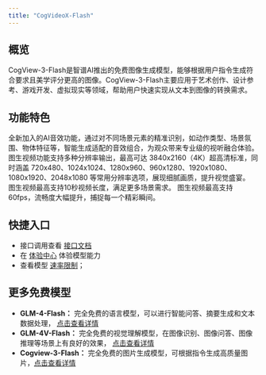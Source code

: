 ```yaml
---
title: "CogVideoX-Flash"
---
```


## <Icon icon="rectangle-list" iconType="solid" color="#134CFF" size={28} />   概览

CogView-3-Flash是智谱AI推出的免费图像生成模型，能够根据用户指令生成符合要求且美学评分更高的图像。CogView-3-Flash主要应用于艺术创作、设计参考、游戏开发、虚拟现实等领域，帮助用户快速实现从文本到图像的转换需求。

## <Icon icon="stars" iconType="solid" color="#134CFF" size={28} />   功能特色

<AccordionGroup>
  <Accordion title="沉浸式AI音效" defaultOpen icon="volume">
    全新加入的AI音效功能，通过对不同场景元素的精准识别，如动作类型、场景氛围、物体特征等，智能生成适配的音效组合，为观众带来专业级的视听融合体验。
  </Accordion>
  <Accordion title="4K高清画质呈现" defaultOpen icon="tv">
    图生视频功能支持多种分辨率输出，最高可达 3840x2160（4K）超高清标准，同时涵盖 720x480、1024x1024、1280x960、960x1280、1920x1080、1080x1920、2048x1080 等常用分辨率选项，展现细腻画质，提升视觉盛宴。
  </Accordion>
  <Accordion title="10 秒视频时长拓展" defaultOpen icon="forward-fast">
    图生视频最高支持10秒视频长度，满足更多场景需求。
  </Accordion>
  <Accordion title="60fps 高帧率输出" defaultOpen icon="inbox-out">
    图生视频最高支持60fps，流畅度大幅提升，捕捉每一个精彩瞬间。
  </Accordion>
</AccordionGroup>

## <Icon icon="arrow-left-to-line" iconType="solid" color="#134CFF" size={28} />   快捷入口

- 接口调用查看 [接口文档](https://www.bigmodel.cn/dev/api/videomodel/cogvideox)
- 在 [体验中心](https://www.bigmodel.cn/console/trialcenter?modelCode=cogvideox-flash) 体验模型能力
- 查看模型 [速率限制](https://www.bigmodel.cn/usercenter/corporateequity)；

## <Icon icon="ampersand" iconType="solid" color="#134CFF" size={28} />   更多免费模型

- **GLM-4-Flash：** 完全免费的语言模型，可以进行智能问答、摘要生成和文本数据处理， [点击查看详情](https://bigmodel.cn/dev/activities/free/glm-4-flash)
- **GLM-4V-Flash：** 完全免费的视觉理解模型，在图像识别、图像问答、图像推理等场景上有良好的效果， [点击查看详情](https://bigmodel.cn/dev/activities/free/glm-4v-flash)
- **Cogview-3-Flash：** 完全免费的图片生成模型，可根据指令生成高质量图片，[点击查看详情](https://bigmodel.cn/dev/activities/free/cogview-3-flash)